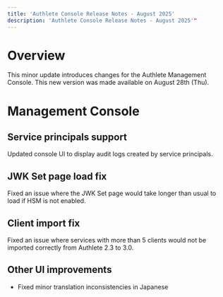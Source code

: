 ```yaml
---
title: 'Authlete Console Release Notes - August 2025'
description: 'Authlete Console Release Notes - August 2025'"
---
```


# Overview

This minor update introduces changes for the Authlete Management Console.
This new version was made available on August 28th (Thu).

# Management Console

## Service principals support

Updated console UI to display audit logs created by service principals.

## JWK Set page load fix

Fixed an issue where the JWK Set page would take longer than usual to load if HSM is not enabled.

## Client import fix

Fixed an issue where services with more than 5 clients would not be imported correctly from Authlete 2.3 to 3.0.

## Other UI improvements

- Fixed minor translation inconsistencies in Japanese
